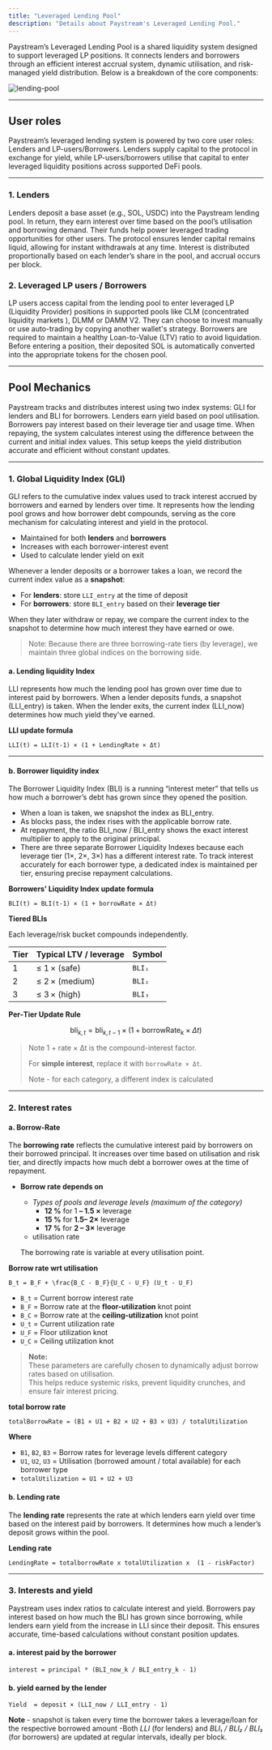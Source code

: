 ```yaml
---
title: "Leveraged Lending Pool"
description: "Details about Paystream's Leveraged Lending Pool."
---
```


Paystream’s Leveraged Lending Pool is a shared liquidity system designed to support leveraged LP positions. It connects lenders and borrowers through an efficient interest accrual system, dynamic utilisation, and risk-managed yield distribution. Below is a breakdown of the core components:

![lending-pool](./images/lending-pool.png)

---

## User roles

Paystream’s leveraged lending system is powered by two core user roles: Lenders and LP-users/Borrowers. Lenders supply capital to the protocol in exchange for yield, while LP-users/borrowers utilise that capital to enter leveraged liquidity positions across supported DeFi pools.

---

### 1. Lenders

Lenders deposit a base asset (e.g., SOL, USDC) into the Paystream lending pool. In return, they earn interest over time based on the pool’s utilisation and borrowing demand. Their funds help power leveraged trading opportunities for other users. The protocol ensures lender capital remains liquid, allowing for instant withdrawals at any time. Interest is distributed proportionally based on each lender’s share in the pool, and accrual occurs per block.

### 2. Leveraged LP users / Borrowers

LP users access capital from the lending pool to enter leveraged LP (Liquidity Provider) positions in supported pools like CLM (concentrated liquidity markets ), DLMM or DAMM V2. They can choose to invest manually or use auto-trading by copying another wallet's strategy. Borrowers are required to maintain a healthy Loan-to-Value (LTV) ratio to avoid liquidation. Before entering a position, their deposited SOL is automatically converted into the appropriate tokens for the chosen pool.

---
## Pool Mechanics

Paystream tracks and distributes interest using two index systems: GLI for lenders and BLI for borrowers. Lenders earn yield based on pool utilisation. Borrowers pay interest based on their leverage tier and usage time. When repaying, the system calculates interest using the difference between the current and initial index values. This setup keeps the yield distribution accurate and efficient without constant updates.

---

    
### 1. Global Liquidity Index (GLI)

GLI refers to the cumulative index values used to track interest accrued by borrowers and earned by lenders over time. It represents how the lending pool grows and how borrower debt compounds, serving as the core mechanism for calculating interest and yield in the protocol.
- Maintained for both **lenders** and **borrowers**
- Increases with each borrower-interest event
- Used to calculate lender yield on exit


Whenever a lender deposits or a borrower takes a loan, we record the current index value as a **snapshot**:

- For **lenders**: store `LLI_entry` at the time of deposit
- For **borrowers**: store `BLI_entry` based on their **leverage tier**

When they later withdraw or repay, we compare the current index to the snapshot to determine how much interest they have earned or owe.

> Note: Because there are three borrowing-rate tiers (by leverage), we maintain three global indices on the borrowing side.

#### a. Lending liquidity Index 

LLI represents how much the lending pool has grown over time due to interest paid by borrowers.
When a lender deposits funds, a snapshot (LLI_entry) is taken. When the lender exits, the current index (LLI_now) determines how much yield they've earned.

**LLI update formula**

```
LLI(t) = LLI(t-1) × (1 + LendingRate × Δt)
```


---

#### b. Borrower liquidity index 

The Borrower Liquidity Index (BLI) is a running “interest meter” that tells us how much a borrower’s debt has grown since they opened the position.

- When a loan is taken, we snapshot the index as BLI_entry.
- As blocks pass, the index rises with the applicable borrow rate.
- At repayment, the ratio BLI_now / BLI_entry shows the exact interest multiplier to apply to the original principal.
- There are three separate Borrower Liquidity Indexes because each leverage tier (1×, 2×, 3×) has a different interest rate. To track interest accurately for each borrower type, a dedicated index is maintained per tier, ensuring precise repayment calculations.

**Borrowers' Liquidity Index update formula**
```
BLI(t) = BLI(t-1) × (1 + borrowRate × Δt)
```

**Tiered BLIs** 

Each leverage/risk bucket compounds independently.

| Tier | Typical LTV / leverage | Symbol |
| --- | --- | --- |
| 1 | ≤ 1 × (safe) | `BLI₁` |
| 2 | ≤ 2 × (medium) | `BLI₂` |
| 3 | ≤ 3 × (high) | `BLI₃` |

**Per‑Tier Update Rule**

$$
\text{bli}_{k,t} = \text{bli}_{k,t-1} \times \left(1 + \text{borrowRate}_k \times \Delta t \right)
$$


> Note  1 + rate × Δt is the compound-interest factor.
> 
> For **simple interest**, replace it with `borrowRate × Δt`.
> 
> Note - for each category, a different index is calculated

---
### 2. Interest rates 


#### a. Borrow-Rate 

The **borrowing rate** reflects the cumulative interest paid by borrowers on their borrowed principal. It increases over time based on utilisation and risk tier, and directly impacts how much debt a borrower owes at the time of repayment.


- **Borrow rate depends on**
    - *Types of pools and leverage levels (maximum of the category)*
        - **12 %** for 1 **– 1.5 ×** leverage
        - **15 %** for **1.5– 2×** leverage
        - **17 %** for **2 – 3×** leverage
    - utilisation rate
    
    The borrowing rate is variable at every utilisation point. 

**Borrow rate wrt utilisation**

```
B_t = B_F + \frac{B_C - B_F}{U_C - U_F} (U_t - U_F)
```

- `B_t` = Current borrow interest rate  
- `B_F` = Borrow rate at the **floor-utilization** knot point  
- `B_C` = Borrow rate at the **ceiling-utilization** knot point  
- `U_t` = Current utilization rate  
- `U_F` = Floor utilization knot  
- `U_C` = Ceiling utilization knot

> **Note:**  
> These parameters are carefully chosen to dynamically adjust borrow rates based on utilisation.  
> This helps reduce systemic risks, prevent liquidity crunches, and ensure fair interest pricing.

**total borrow rate**


```
totalBorrowRate = (B1 × U1 + B2 × U2 + B3 × U3) / totalUtilization
```

**Where**

- `B1`, `B2`, `B3` = Borrow rates for leverage levels different category
- `U1`, `U2`, `U3` = Utilisation (borrowed amount / total available) for each borrower type
- `totalUtilization = U1 + U2 + U3`


#### b. Lending rate 

The **lending rate** represents the rate at which lenders earn yield over time based on the interest paid by borrowers. It determines how much a lender’s deposit grows within the pool. 

**Lending rate**

```
LendingRate = totalborrowRate x totalUtilization x  (1 - riskFactor)
```
---

### 3. Interests and yield 

Paystream uses index ratios to calculate interest and yield. Borrowers pay interest based on how much the BLI has grown since borrowing, while lenders earn yield from the increase in LLI since their deposit. This ensures accurate, time-based calculations without constant position updates.


#### a. interest paid by the borrower

```
interest = principal * (BLI_now_k / BLI_entry_k - 1)
```

#### b. yield earned by the lender

```
Yield  = deposit × (LLI_now / LLI_entry - 1)
```


**Note** - snapshot is taken every time the borrower takes a leverage/loan for the respective borrowed amount 
-Both *LLI* (for lenders) and *BLI₁ / BLI₂ / BLI₃* (for borrowers) are updated at regular intervals, ideally per block. 